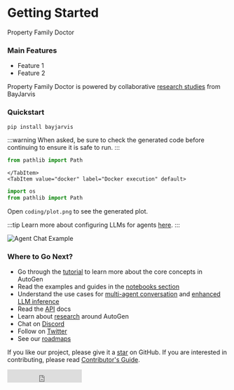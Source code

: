 
# Getting Started

Property Family Doctor

### Main Features

- Feature 1
- Feature 2

Property Family Doctor is powered by collaborative [research studies](/docs/Research) from BayJarvis

### Quickstart

```sh
pip install bayjarvis
```

<Tabs>
    <TabItem value="local" label="Local execution" default>
:::warning
When asked, be sure to check the generated code before continuing to ensure it is safe to run.
:::

```python
from pathlib import Path

```

    </TabItem>
    <TabItem value="docker" label="Docker execution" default>

```python
import os
from pathlib import Path
```

Open `coding/plot.png` to see the generated plot.

  </TabItem>
</Tabs>

:::tip
Learn more about configuring LLMs for agents [here](/docs/topics/llm_configuration).
:::

![Agent Chat Example](/img/chat_example.png)

### Where to Go Next?

- Go through the [tutorial](/docs/tutorial/introduction) to learn more about the core concepts in AutoGen
- Read the examples and guides in the [notebooks section](/docs/notebooks)
- Understand the use cases for [multi-agent conversation](/docs/Use-Cases/agent_chat) and [enhanced LLM inference](/docs/Use-Cases/enhanced_inference)
- Read the [API](/docs/reference/agentchat/conversable_agent/) docs
- Learn about [research](/docs/Research) around AutoGen
- Chat on [Discord](https://discord.gg/pAbnFJrkgZ)
- Follow on [Twitter](https://twitter.com/propertyfamilydoctor)
- See our [roadmaps](https://github.com/microsoft/autogen/issues?q=is%3Aopen+is%3Aissue+label%3Aroadmap)

If you like our project, please give it a [star](https://github.com/propertyfamilydoctor/propertyfamilydoctor.github.io/stargazers) on GitHub. If you are interested in contributing, please read [Contributor's Guide](/docs/Contribute).

<iframe
  src="https://ghbtns.com/github-btn.html?user=microsoft&amp;repo=propertyfamilydoctor&amp;type=star&amp;count=true&amp;size=large"
  frameborder="0"
  scrolling="0"
  width="170"
  height="30"
  title="GitHub"
></iframe>
